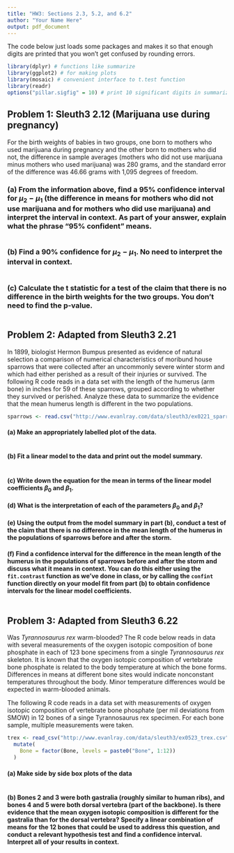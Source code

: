 ---
title: "HW3: Sections 2.3, 5.2, and 6.2"
author: "Your Name Here"
output: pdf_document
---

The code below just loads some packages and makes it so that enough digits are printed that you won't get confused by rounding errors.

```{r, message = FALSE}
library(dplyr) # functions like summarize
library(ggplot2) # for making plots
library(mosaic) # convenient interface to t.test function
library(readr)
options("pillar.sigfig" = 10) # print 10 significant digits in summarize output
```

## Problem 1: Sleuth3 2.12 (Marijuana use during pregnancy)

For the birth weights of babies in two groups, one born to mothers who used marijuana during pregnancy and the other born to mothers who did not, the difference in sample averages (mothers who did not use marijuana minus mothers who used marijuana) was 280 grams, and the standard error of the difference was 46.66 grams with 1,095 degrees of freedom.

### (a) From the information above, find a 95% confidence interval for $\mu_2 - \mu_1$ (the difference in means for mothers who did not use marijuana and for mothers who did use marijuana) and interpret the interval in context.  As part of your answer, explain what the phrase "95% confident" means.

```{r}
```

### (b) Find a 90% confidence for $\mu_2 - \mu_1$.  No need to interpret the interval in context.

```{r}
```

### (c) Calculate the t statistic for a test of the claim that there is no difference in the birth weights for the two groups.  You don't need to find the p-value.

```{r}
```

## Problem 2: Adapted from Sleuth3 2.21

In 1899, biologist Hermon Bumpus presented as evidence of natural selection a comparison of numerical characteristics of moribund house sparrows that were collected after an uncommonly severe winter storm and which had either perished as a result of their injuries or survived.  The following R code reads in a data set with the length of the humerus (arm bone) in inches for 59 of these sparrows, grouped according to whether they survived or perished.  Analyze these data to summarize the evidence that the mean humerus length is different in the two populations.

```{r}
sparrows <- read.csv("http://www.evanlray.com/data/sleuth3/ex0221_sparrows.csv")
```

#### (a) Make an appropriately labelled plot of the data.

```{r}
```

#### (b) Fit a linear model to the data and print out the model summary.

```{r}
```

#### (c) Write down the equation for the mean in terms of the linear model coefficients $\beta_0$ and $\beta_1$.



#### (d) What is the interpretation of each of the parameters $\beta_0$ and $\beta_1$?



#### (e) Using the output from the model summary in part (b), conduct a test of the claim that there is no difference in the mean length of the humerus in the populations of sparrows before and after the storm.



#### (f) Find a confidence interval for the difference in the mean length of the humerus in the populations of sparrows before and after the storm and discuss what it means in context.  You can do this either using the `fit.contrast` function as we've done in class, or by calling the `confint` function directly on your model fit from part (b) to obtain confidence intervals for the linear model coefficients.

```{r}
```


## Problem 3: Adapted from Sleuth3 6.22

Was *Tyrannosaurus rex* warm-blooded?  The R code below reads in data with several measurements of the oxygen isotopic composition of bone phosphate in each of 123 bone specimens from a single *Tyrannosaurus rex* skeleton.  It is known that the oxygen isotopic composition of vertebrate bone phosphate is related to the body temperature at which the bone forms.  Differences in means at different bone sites would indicate nonconstant temperatures throughout the body.  Minor temperature differences would be expected in warm-blooded animals.

The following R code reads in a data set with measurements of oxygen isotopic composition of vertebrate bone phosphate (per mil deviations from SMOW) in 12 bones of a singe Tyrannosaurus rex specimen.  For each bone sample, multiple measurements were taken.

```{r}
trex <- read_csv("http://www.evanlray.com/data/sleuth3/ex0523_trex.csv") %>%
  mutate(
    Bone = factor(Bone, levels = paste0("Bone", 1:12))
  )
```

#### (a) Make side by side box plots of the data

```{r}
```

#### (b) Bones 2 and 3 were both gastralia (roughly similar to human ribs), and bones 4 and 5 were both dorsal vertebra (part of the backbone).  Is there evidence that the mean oxygen isotopic composition is different for the gastralia than for the dorsal vertebra?  Specify a linear combination of means for the 12 bones that could be used to address this question, and conduct a relevant hypothesis test and find a confidence interval.  Interpret all of your results in context.

```{r}
```